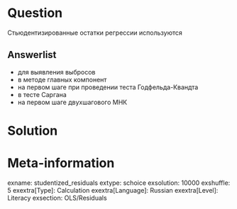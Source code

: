 Question
========
Стьюдентизированные остатки регрессии используются


Answerlist
----------
* для выявления выбросов
* в методе главных компонент
* на первом шаге при проведении теста Годфельда-Квандта
* в тесте Саргана
* на первом шаге двухшагового МНК


Solution
========


Meta-information
================
exname: studentized_residuals
extype: schoice
exsolution: 10000
exshuffle: 5
exextra[Type]: Calculation
exextra[Language]: Russian
exextra[Level]: Literacy
exsection: OLS/Residuals